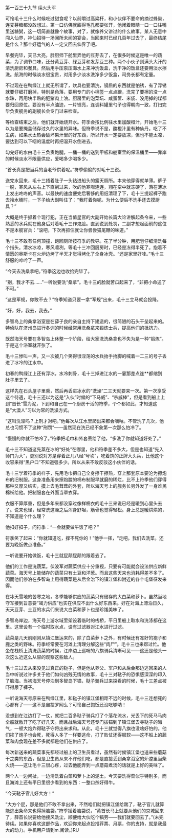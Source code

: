 

第一百三十九节 续火头军

可怜毛十三什么时候吃过甜食呢？以前嚼过高粱杆，和小伙伴不要命的摘过蜂巢，连麦芽糖都没敢想过。第一口仿佛就甜得毛孔都要张开，他闭着眼睛一口一口往嘴里送糖粥，这一切简直就像个故事，对了，就像养父讲过的什么故事，某人无意中闯入仙界，神仙招待一场闻所未闻的宴会，当回来时已经几百年过去了，最终结尾是什么？那个好运气的人一定又回去仙界了吧。

早餐完毕，天已大亮，胖厨师下舱里弄他的豆芽去了，在很多时候这是唯一的蔬菜，为了调节口味，还分黄豆芽、绿豆芽和发芽豆三种。两个小伙子则满头大汗的清洗厨房和餐具。然后用手压泵压海水上来冲洗饭盒，洗干净的饭盒还要用淡水擦洗。航海的时候淡水很宝贵，对用多少淡水洗净多少饭盒，司务长都有定量。

不过现在在鸭绿江上就无所谓了，炊具也要清洗，钢质的东西就是怕锈，有了浮锈就要仔细打磨掉，特别是角落，要用专门的小棉签一点点蹭，洗完了要擦的没一点水珠，再用块半熟的肥猪肉上油。厨房里的泡菜坛、咸蛋筐、米袋、没用掉的煤都要归回原位。要没有半点油迹，一片锃亮，连调料罐里勺子也得朝向一致，打扫完毕负责舰务的副舰长会专门过来检查。

等检查结束之后，他们就开始烧开水。符季会按比例往水里加酸橙汁，开始毛十三以为是要掩盖储存过久的水里的异味。但符季说不是，酸橙汁里有种仙丹。吃了不生病，如果水太热会破坏果汁里的好东西，所以开水一定要放凉，但也不能太凉，要达到可以下咽的温度时再把温开水倒进去。

勾兑好的水由毛十三负责跑腿，一桶一桶的送到甲板和舱室里的保温桶里――靠岸的时候淡水不限量供应，爱喝多少喝多少。

“首长真是把当兵的当老爷供着呢。”符季偷偷的对毛十三说。

送完水回来，毛十三捂着肚子一头钻进船头的露天厕所。本来他穿得就单薄。裤子一脱，寒风从左右上下直刮过来，吹的他寒噤连连，翔在空中就冻硬了，落在薄冰上发出咚咚的声音。以最快的速度便完后奢侈的用纸清理了下，毛十三提起裤子跑去拎水桶时，一下子给大副叫住了：“我盯着你呢。为什么便后不洗手还去摸厨具？”

大概是终于抓着个现行犯，正在当值星官的大副开始长篇大论讲解起条令来，一些熟悉的水兵就在他身后对着毛十三作鬼脸。直到说到处罚，二副才想起面前的这位不是本舰官兵：“滚吧，下次再抓住就让你尝尝猫尾鞭的味道。”

毛十三不敢有任何顶撞，跑回厕所按符季的教导。花了半分钟，用肥皂仔细清洗每个指头。清水冰凉，寒风凛冽，等毛十三冲回厨房时，已经是冻得半死了。抱着不情愿的奥斯卡在火炉边烤了半天才觉得烤化了全身冰壳。“还是家里好哇。”毛十三舒服的呻吟了一声。

“今天去洗桑拿吧。”符季这边也收拾完毕了。

“别，我才不去……”一听说要洗“桑拿”。毛十三的脸就苦瓜起来了，“非把小命送了不可。”

“这是军规，你敢不去？”符季知道只要一拿“军规”出来，毛十三立马就会投降。

“好，好，我去，我去。”

多智岛上的桑拿浴室是在薛子良的亲自主持下建造的，很简陋的石头干垒起来的。特侦队在济州岛进行冬训的时候经常用洗桑拿来锻炼士兵，提高他们的抵抗力。

既然海天号要在多智岛上休整一个阶段，给大家洗洗桑拿也不失为是一种“锻炼”。于是这个浴室就开张了。

毛十三惨叫一声，又一次被几个笑得很淫荡的水兵抬手抬脚的喊着一二三的号子丢进了冰冷的江水中。

初春的鸭绿江上还有浮冰，水冷刺骨，毛十三掉进江水的一霎那差点连**都缩到肚子里去了。

这样先在石头屋子里熏，然后再丢进冰水的“洗澡”二三天就要来一次。第一次享受这个待遇，毛十三还以为这是“入伙”时候的“下马威”、“杀威棒”，但是看到船上上到“首长”雪为泥，下到和自己在一个厨房干活的符季，个个都如此，才知道这是“大澳人”习以为常的洗澡方式。

“这叫洗澡吗？上刑才对吧。”他每次从江水里爬出来都会嘀咕。不管洗了几次，他总也习惯不了这种“刑罚”――虽然现在洗已经不象第一次那么怕冷了。

“慢慢的你就不怕冷了。”符季把毛巾和外套丢给了他，“多洗了你就知道好处了。”

毛十三不知道这先蒸在冰的“好处”在哪里，他和符季差不多大，但是也知道“先入师门为大”，更别说对方是穿着正儿八经“号坎”，吃着饷的正牌大头兵，比他这个收容来得“黑户口”不知道强多少。所以从来不敢反驳这小伙伴的话。

毛十三学着符季的样子，先用毛巾把自己全身擦干擦热，穿上那套原本要沦为擦炮布的旧制服。这身准备用来擦炮膛的棉布制服早就磨的稀烂，比不上符季他们穿得那种又厚又结实，摸上去毛茸茸的外套，所以海天号上的舰务长另外发了一身难民棉袄给他。把制服套在外面当罩衣穿。

衣服不算厚重，但是多年来都没穿过像样棉衣的毛十三来说已经是暖到心里头去了。说来也怪，经常洗这澡之后浑身舒坦，筋骨也觉得轻松。身上总是暖烘烘的，不知道是个什么理？

他扣好扣子，问符季：“一会就要做午饭了吧？”

符季笑了起来：“你就知道吃，撑不死你的！”他手一挥，“走吧。我们去洗菜。还要为晚饭做点准备。”

一听说要开始做饭，毛十三就屁颠屁颠的跟着去了。

他们的工作是洗蔬菜。伏波军对蔬菜供应十分重视，只要有可能就会设法供应新鲜蔬菜。海天号上能储存的蔬菜只有土豆和洋葱。而且这些天来也消耗得差不多了。因而他们停泊在多智岛上用得蔬菜是从后金治下的镇江堡和附近的各个屯堡征发来得。

在冰天雪地的苦寒之地，冬季能够供应的蔬菜只有储存的大白菜和萝卜。虽然当地守军接到旨意要“竭力供应”也实在供应不出什么好东西来。好在对海上漂泊日久，天天豆芽、土豆的水兵们来说大白菜和萝卜也是珍馐美味了。

多智岛岸边，海天号上游水域里架设着临时的栈桥，平日里船上取水和洗涤都在这里。这里设有一个临时取水点，设有过滤器对江水进行过滤。

蔬菜是几天前刚刚从镇江堡运来的，除了白菜萝卜之外，有时候还有冻好的狍子和鹿之类的野味。符季经常要在河滩上清理分解这些“肉尸”。毛十三也来帮过忙。他坐在栈桥上清洗蔬菜的时候，江岸边上巡哨的八旗骑兵清晰可见――这还是他头一次这么近这么从容的观察这些敌人。

毛十三过去从来没见过真正的鞑子，但是他从养父、军户和从后金那边逃回来的人当中听说过许多关于他们如何凶残无情的故事，毛十三对鞑子的恐惧感深深的印入了脑海。当初海天号停泊到多智岛下锚，鞑子骑兵过来探看的时候，毛十三差点被吓得尿了裤子。

一听说海天号原来在鸭绿江里，和鞑子的镇江堡相距不远的时候，毛十三连想死的心都有了――这不是自投罗网么？可怜自己饱饭还没吃够呐！

没想到在江边打了一仗，就把二百多鞑子骑兵打了个落花流水，光丢下的死马马肉全船就敞开了吃了好几天。而且战后海天号还专门拔锚到了镇江堡去寻鞑子的晦气，一顿大炮炸得鞑子守将出来求和。从此，毛十三就觉得八旗也没啥好怕的。他们挨了炮子也会死，死得人多了一样要逃命，打了败仗还得服软――这不船上的蔬菜和肉食现在差不多就都是他们在供应了。

每次新送来的蔬菜事先都经过船上的卫生员看过，虽然有时候镇江堡也送来些蘑菇干之类的东西，但是卫生员从来不许他们吃，都是直接丢到桑拿浴室的炉膛里当柴火烧――这让毛十三很心疼，过去他能弄到一点蘑菇煮汤的话就是上好的美味了。

两个人一边闲扯，一边清洗着白菜和萝卜上的泥土。今天要洗得菜似乎特别多，而且海滩上还有平日里很少看到的东西：一整口杀好得牛。

“今天鞑子官儿好大方！”

“大方个屁，那是他们不敢不拿出来，不然咱们就把镇江堡给踹了，鞑子官儿就算能逃出条命来也得掉脑袋。”符季摇着脑袋说，“黄首长马上就要从他们的京城回来了，薛首长说要给他接风洗尘，顺便给大伙吃个犒劳――我们就要回去了。”(未完待续。如果你喜欢这部作品，欢迎你来起点投推荐票、月票，你的支持，就是我最大的动力。手机用户请到m.阅读。)RU

